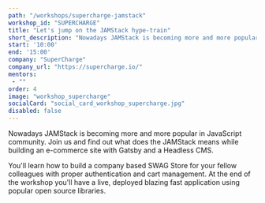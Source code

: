 ```yaml
---
path: "/workshops/supercharge-jamstack"
workshop_id: "SUPERCHARGE"
title: "Let's jump on the JAMStack hype-train"
short_description: "Nowadays JAMStack is becoming more and more popular in JavaScript community. Join us and find out what does the JAMStack means while building an e-commerce site with Gatsby and a Headless CMS."
start: '10:00'
end: '15:00'
company: "SuperCharge"
company_url: "https://supercharge.io/"
mentors:
 - ""
order: 4
image: "workshop_supercharge"
socialCard: "social_card_workshop_supercharge.jpg"
disabled: false
---
```


Nowadays JAMStack is becoming more and more popular in JavaScript community. Join us and find out what
does the JAMStack means while building an e-commerce site with Gatsby and a Headless CMS.

You'll learn how to build a company based SWAG Store for your fellow colleagues with proper
authentication and cart management. At the end of the workshop you'll have a live, deployed blazing
fast application using popular open source libraries.
